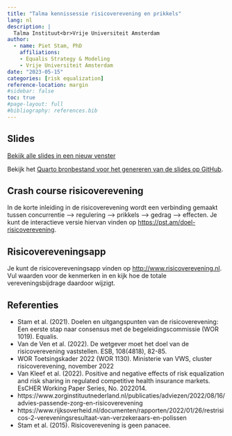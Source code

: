 ```yaml
---
title: "Talma kennissessie risicoverevening en prikkels"
lang: nl
description: |
  Talma Instituut<br>Vrije Universiteit Amsterdam
author:
  - name: Piet Stam, PhD
    affiliations:
    - Equalis Strategy & Modeling
    - Vrije Universiteit Amsterdam
date: "2023-05-15"
categories: [risk equalization]
reference-location: margin
#sidebar: false
toc: true
#page-layout: full
#bibliography: references.bib
---
```


## Slides

```{=html}
<p><a class="btn btn-info btn-lg" target="_blank" href="slides.html"><i class="fas fa-external-link-alt"></i> Bekijk alle slides in een nieuw venster</a></p>
```

Bekijk het [Quarto bronbestand voor het genereren van de slides op GitHub](https://github.com/pjastam/talks/tree/main/2023-05-15-talma-kennissessie-risicoverevening).

## Crash course risicoverevening

In de korte inleiding in de risicoverevening wordt een verbinding gemaakt tussen concurrentie --\> regulering --\> prikkels --\> gedrag --\> effecten. Je kunt de interactieve versie hiervan vinden op <https://pst.am/doel-risicoverevening>.

## Risicovereveningsapp

Je kunt de risicovereveningsapp vinden op <http://www.risicoverevening.nl>. Vul waarden voor de kenmerken in en kijk hoe de totale vereveningsbijdrage daardoor wijzigt.

## Referenties

-   Stam et al. (2021). Doelen en uitgangspunten van de risicoverevening: Een eerste stap naar consensus met de begeleidingscommissie (WOR 1019). Equalis.
-   Van de Ven et al. (2022). De wetgever moet het doel van de risicoverevening vaststellen. ESB, 108(4818), 82-85.
-   WOR Toetsingskader 2022 (WOR 1130). Ministerie van VWS, cluster risicoverevening, november 2022
-   Van Kleef et al. (2022). Positive and negative effects of risk equalization and risk sharing in regulated competitive health insurance markets. EsCHER Working Paper Series, No. 2022014.
-   https://www.zorginstituutnederland.nl/publicaties/adviezen/2022/08/16/advies-passende-zorg-en-risicoverevening
-   https://www.rijksoverheid.nl/documenten/rapporten/2022/01/26/restrisicos-2-vereveningsresultaat-van-verzekeraars-en-polissen
-   Stam et al. (2015). Risicoverevening is geen panacee.
